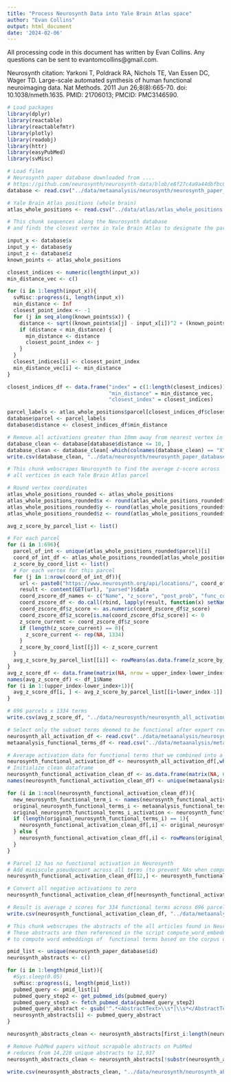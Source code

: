 ```yaml
---
title: "Process Neurosynth Data into Yale Brain Atlas space"
author: "Evan Collins"
output: html_document
date: '2024-02-06'
---
```


All processing code in this document has written by Evan Collins. Any questions can be sent to evantomcollins@gmail.com.

Neurosynth citation:
Yarkoni T, Poldrack RA, Nichols TE, Van Essen DC, Wager TD. Large-scale automated synthesis of human functional neuroimaging data. Nat Methods. 2011 Jun 26;8(8):665-70. doi: 10.1038/nmeth.1635. PMID: 21706013; PMCID: PMC3146590.

```r
# Load packages
library(dplyr)
library(reactable)
library(reactablefmtr)
library(plotly)
library(readobj)
library(httr)
library(easyPubMed)
library(svMisc)
```

```r
# Load files
# Neurosynth paper database downloaded from ....
# https://github.com/neurosynth/neurosynth-data/blob/e8f27c4a9a44dbfbc0750366166ad2ba34ac72d6/current_data.tar.gz
database <- read.csv("../data/metaanalysis/neurosynth/neurosynth_paper_database_raw.csv")

# Yale Brain Atlas positions (whole brain)
atlas_whole_positions <- read.csv("../data/atlas/atlas_whole_positions.csv")
```

```r
# This chunk sequences along the Neurosynth database 
# and finds the closest vertex in Yale Brain Atlas to designate the parcel

input_x <- database$x
input_y <- database$y
input_z <- database$z
known_points <- atlas_whole_positions

closest_indices <- numeric(length(input_x))
min_distance_vec <- c()

for (i in 1:length(input_x)){
  svMisc::progress(i, length(input_x))
  min_distance <- Inf
  closest_point_index <- -1
  for (j in seq_along(known_points$x)) {
    distance <- sqrt((known_points$x[j] - input_x[i])^2 + (known_points$y[j] - input_y[i])^2 + (known_points$z[j] - input_z[i])^2)
    if (distance < min_distance) {
      min_distance <- distance
      closest_point_index <- j
    }
  }
  closest_indices[i] <- closest_point_index
  min_distance_vec[i] <- min_distance
}

closest_indices_df <- data.frame("index" = c(1:length(closest_indices)),
                                 "min_distance" = min_distance_vec,
                                 "closest_index" = closest_indices)

parcel_labels <- atlas_whole_positions$parcel[closest_indices_df$closest_index]
database$parcel <- parcel_labels
database$distance <- closest_indices_df$min_distance

# Remove all activations greater than 10mm away from nearest vertex in Yale Brain Atlas space
database_clean <- database[database$distance <= 10, ]
database_clean <- database_clean[-which(colnames(database_clean) == "X")]
write.csv(database_clean, "../data/neurosynth/neurosynth_paper_database.csv", row.names = F)
```

```r
# This chunk webscrapes Neurosynth to find the average z-score across
# all vertices in each Yale Brain Atlas parcel

# Round vertex coordinates
atlas_whole_positions_rounded <- atlas_whole_positions
atlas_whole_positions_rounded$x <- round(atlas_whole_positions_rounded$x, 0)
atlas_whole_positions_rounded$y <- round(atlas_whole_positions_rounded$y, 0)
atlas_whole_positions_rounded$z <- round(atlas_whole_positions_rounded$z, 0)

avg_z_score_by_parcel_list <- list()

# For each parcel
for (i in 1:696){
  parcel_of_int <- unique(atlas_whole_positions_rounded$parcel)[i]
  coord_of_int_df <- atlas_whole_positions_rounded[atlas_whole_positions_rounded$parcel == parcel_of_int, ]
  z_score_by_coord_list <- list()
  # For each vertex for this parcel
  for (j in 1:nrow(coord_of_int_df)){
    url <- paste0("https://www.neurosynth.org/api/locations/", coord_of_int_df$x[j],"_", coord_of_int_df$y[j], "_",coord_of_int_df$z[j], "_6/compare?_=1645644227258")
    result <- content(GET(url), "parsed")$data
    coord_zscore_df_names <- c("Name", "z_score", "post_prob", "func_con", "meta_analytic")
    coord_zscore_df <- do.call(rbind, lapply(result, function(x) setNames(as.data.frame(x), coord_zscore_df_names)))
    coord_zscore_df$z_score <- as.numeric(coord_zscore_df$z_score)
    coord_zscore_df$z_score[is.na(coord_zscore_df$z_score)] <- 0
    z_score_current <- coord_zscore_df$z_score
    if (length(z_score_current) == 0){
      z_score_current <- rep(NA, 1334)
    }
    z_score_by_coord_list[[j]] <- z_score_current
  }
  avg_z_score_by_parcel_list[[i]] <- rowMeans(as.data.frame(z_score_by_coord_list), na.rm = T)
}
avg_z_score_df <- data.frame(matrix(NA, nrow = upper_index-lower_index+1, ncol = 1334))
names(avg_z_score_df) <- df_1$Name
for (i in 1:(upper_index-lower_index+1)){
  avg_z_score_df[i, ] <- avg_z_score_by_parcel_list[[i+lower_index-1]]
}

# 696 parcels x 1334 terms
write.csv(avg_z_score_df, "../data/neurosynth/neurosynth_all_activation_database.csv", row.names = F)
```

```r
# Select only the subset terms deemed to be functional after expert review
neurosynth_all_activation_df <- read.csv("../data/metaanalysis/neurosynth/neurosynth_all_activation_database.csv")
metaanalysis_functional_terms_df <- read.csv("../data/metaanalysis/metaanalysis_functional_terms.csv")

# Average activation data for functional terms that we combined into a new shared functional term 
neurosynth_functional_activation_df <- neurosynth_all_activation_df[,which(names(neurosynth_all_activation_df) %in% metaanalysis_functional_terms_df$original_neurosynth_functional_term)]
# Initialize clean dataframe
neurosynth_functional_activation_clean_df <- as.data.frame(matrix(NA, 696, length(unique(metaanalysis_functional_terms_df$new_neurosynth_functional_term))))
names(neurosynth_functional_activation_clean_df) <- unique(metaanalysis_functional_terms_df$new_neurosynth_functional_term)

for (i in 1:ncol(neurosynth_functional_activation_clean_df)){
  new_neurosynth_functional_term_i <- names(neurosynth_functional_activation_clean_df)[i]
  original_neurosynth_functional_terms_i <- metaanalysis_functional_terms_df$original_neurosynth_functional_term[metaanalysis_functional_terms_df$new_neurosynth_functional_term == new_neurosynth_functional_term_i]
  original_neurosynth_functional_terms_i_activation <- neurosynth_functional_activation_df[,which(names(neurosynth_functional_activation_df) %in% original_neurosynth_functional_terms_i)]
  if (length(original_neurosynth_functional_terms_i) == 1){
    neurosynth_functional_activation_clean_df[,i] <- original_neurosynth_functional_terms_i_activation
  } else {
    neurosynth_functional_activation_clean_df[,i] <- rowMeans(original_neurosynth_functional_terms_i_activation)
  }
}

# Parcel 12 has no functional activation in Neurosynth
# Add miniscule pseudocount across all terms (to prevent NAs when computing cosine similarities)
neurosynth_functional_activation_clean_df[12,] <- neurosynth_functional_activation_clean_df[12,] + 0.000000001

# Convert all negative activations to zero
neurosynth_functional_activation_clean_df[neurosynth_functional_activation_clean_df < 0] <- 0

# Result is average z scores for 334 functional terms across 696 parcels
write.csv(neurosynth_functional_activation_clean_df, "../data/metaanalysis/neurosynth/neurosynth_functional_activation_database.csv", row.names = F)
```

```r
# This chunk webscrapes the abstracts of the all articles found in Neurosynth
# These abstracts are then referenced in the script compute_word_embeddings.Rmd
# to compute word embeddings of  functional terms based on the corpus of abstracts

pmid_list <- unique(neurosynth_paper_database$id)
neurosynth_abstracts <- c()

for (i in 1:length(pmid_list)){
  #Sys.sleep(0.05)
  svMisc::progress(i, length(pmid_list))
  pubmed_query <- pmid_list[i]
  pubmed_query_step2 <- get_pubmed_ids(pubmed_query)
  pubmed_query_step3 <- fetch_pubmed_data(pubmed_query_step2)
  pubmed_query_abstract <- gsub('^.*<AbstractText>\\s*|\\s*</AbstractText>.*$', '', pubmed_query_step3) 
  neurosynth_abstracts[i] <- pubmed_query_abstract
}

neurosynth_abstracts_clean <- neurosynth_abstracts[first_i:length(neurosynth_abstracts)]

# Remove PubMed papers without scrapable abstracts on PubMed
# reduces from 14,228 unique abstracts to 12,937
neurosynth_abstracts_clean <- neurosynth_abstracts[!substr(neurosynth_abstracts, 1, 1) == "<"]

write.csv(neurosynth_abstracts_clean, "../data/neurosynth/neurosynth_abstracts.csv", row.names = F)
```
